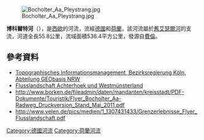 {{Refimprove|time=2020-07-16T03:44:30+00:00}}
{{Coord|51|53|4|N|6|23|17|E|display=title}}

[[Image:Bocholter_Aa_Pleystrang.jpg|right]]

'''博科爾特河'''（{{lang-de|Bocholter Aa}}），是[[西歐|西歐]]的河流，流經[[德國|德國]]和[[荷蘭|荷蘭]]，該河流屬於[[舊艾瑟爾河|舊艾瑟爾河]]的支流，河道全長55.8公里，流域面積536.4平方公里，發源自[[費倫|費倫]]。

==參考資料==
* [http://www.tim-online.nrw.de/tim-online/nutzung/index.html Topographisches Informationsmanagement, Bezirksregierung Köln, Abteilung GEObasis NRW]{{WebCite|url=https://www.webcitation.org/66qD6yoDr?url=http://www.tim-online.nrw.de/tim-online/nutzung/index.html |date=20120411091906 |dateformat=iso }}
* [http://www.flusslandschaft.eu/ Flusslandschaft Achterhoek und Westmünsterland] {{Wayback|url=http://www.flusslandschaft.eu/ |date=20150521074012 }}
* http://www.borken.de/fileadmin/daten/mandanten/kreisstadt/PDF-Dokumente/Touristik/Flyer_Bocholter_Aa-Radweg_Druckversion_Stand_Mai_2011.pdf {{Wayback|url=http://www.borken.de/fileadmin/daten/mandanten/kreisstadt/PDF-Dokumente/Touristik/Flyer_Bocholter_Aa-Radweg_Druckversion_Stand_Mai_2011.pdf |date=20140911041905 }}
* http://www.velen.de/pics/medien/1_1307431433/Grenzerlebnisse_Flyer_Flusslandschaft.pdf {{Wayback|url=http://www.velen.de/pics/medien/1_1307431433/Grenzerlebnisse_Flyer_Flusslandschaft.pdf |date=20200714183001 }}

{{Germany-geo-stub}}
{{Netherlands-geo-stub}}
[[Category:德國河流|Category:德國河流]]
[[Category:荷蘭河流|Category:荷蘭河流]]